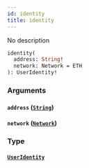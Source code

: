 ```yaml
---
id: identity
title: identity
---
```


No description

```graphql
identity(
  address: String!
  network: Network = ETH
): UserIdentity!
```

### Arguments

#### `address` ([`String`](/V1/cyberconnect-api/reference/scalars/string))

#### `network` ([`Network`](/cyberconnect-api/reference/enums/network))

### Type

#### [`UserIdentity`](/cyberconnect-api/reference/objects/user-identity)

